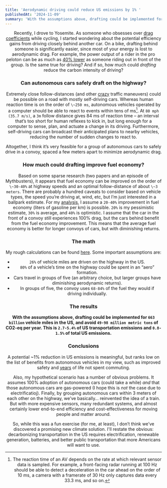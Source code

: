 ```yaml
---
title: 'Aerodynamic driving could reduce US emissions by 1% '
publishedAt: '2024-11-09'
summary: 'With the assumptions above, drafting could be implemented for 663 billion vehicle miles in the US, and avoid 49-98 million metric tons of CO2-eq per year. This is 2.7-5.4% of US transportation emissions and 0.8-1.5% of total US emissions.'
---
```



<Header title={frontmatter.title} publishedAt={frontmatter.publishedAt}/>

Recently, I drove to Yosemite. As someone who obsesses over [drag coefficients](https://triathlon-tools.vercel.app/tools/bike-simulator) while cycling, I started wondering about the potential efficiency gains from driving closely behind another car. On a bike, drafting behind someone is significantly easier, since most of your energy is lost to aerodynamic drag. For example, the power output of a rider in the pro peloton can be as much as [40% lower](https://annex.exploratorium.edu/cycling/aerodynamics2.html#:~:text=In%20road%20racing%2C%20bicyclists%20group,not%20drafting%20with%20the%20group.) as someone riding out in front of the group. Is the same true for driving? And if so, how much could *drafting* reduce the carbon intensity of driving?

### Can autonomous cars safely draft on the highway?

Extremely close follow-distances (and other [crazy](https://www.vox.com/2016/3/29/11324690/self-driving-cars-intersections) traffic maneuvers) could be possible on a road with mostly self-driving cars. Whereas human reaction time is on the order of `\~250 ms`, autonomous vehicles operated by a computer should be able to react to events within tens of ms[^1]. At `80 mph (35.7 m/s)`, a `3m` follow distance gives 84 ms of reaction time – an interval that’s too short for human reflexes to kick in, but long enough for a computer to sense, plan, and actuate a change in its driving. Furthermore, self-driving cars can broadcast their anticipated plans to nearby vehicles, reducing the number of sudden changes to react to.

Altogether, I think it’s very feasible for a group of autonomous cars to safely drive in a convoy, spaced a few meters apart to minimize aerodynamic drag.

### How much could drafting improve fuel economy?

Based on some sparse research (two papers and an episode of Mythbusters), it appears that fuel economy can be improved on the order of `\~30-40%` at highway speeds and an optimal follow-distance of about `\~3 meters`. There are probably a hundred caveats to consider based on vehicle types, the speed you’re driving at, wind, etc, but I’m just interested in a ballpark estimate. For my [analysis](https://docs.google.com/spreadsheets/d/1h4zbnR3LVJKkgjTBlCDGao-bju3XVBd2lSL7-Iv3gQ0/edit?usp=sharing), I assume a `20-40%` improvement in fuel economy (liters of gasoline per km) is possible. `20%` is my pessimistic estimate, `30%` is average, and `40%` is optimistic. I assume that the car in the front of a convoy still experiences 100% drag, but the cars behind benefit from the fuel economy improvement. This means that the average fuel economy is better for longer convoys of cars, but with diminishing returns.

### The math

My rough calculations can be found [here](https://docs.google.com/spreadsheets/d/1h4zbnR3LVJKkgjTBlCDGao-bju3XVBd2lSL7-Iv3gQ0/edit?usp=sharing). Some important assumptions are:
- `26%` of vehicle miles are driven on the highway in the US.
- `80%` of a vehicle’s time on the highway could be spent in an “aero” formation.
- Cars travel in groups of five (an arbitrary choice, but larger groups have diminishing aerodynamic returns).
- In groups of five, the convoy uses `68-84%` of the fuel they would if driving individually.

### The results

**With the assumptions above, drafting could be implemented for `663 billion` vehicle miles in the US, and avoid `49-98 million metric tons` of CO2-eq per year. This is `2.7-5.4%` of US transportation emissions and `0.8-1.5%` of total US emissions.**

### Conclusions

A potential \~1% reduction in US emissions is meaningful, but ranks low on the list of benefits from autonomous vehicles in my view, such as improved safety and [years](https://www.washingtonpost.com/opinions/interactive/2021/commute-calculator-pandemic/) of life not spent commuting.

Also, my hypothetical scenario has a number of obvious problems. It assumes 100% adoption of autonomous cars (could take a while) *and* that those autonomous cars are gas-powered (I hope this is *not* the case due to electrificatioj). Finally, by grouping autonomous cars within 3 meters of each other on the highway, we’ve basically… reinvented the idea of a train. But with more expensive sensors, many redundant systems, and almost certainly lower end-to-end efficiency and cost-effectiveness for moving people and matter around.

So, while this was a fun exercise (for me, at least), I don’t think we’ve discovered a promising new climate solution. I'll restate the obvious: decarbonizing transportation in the US requires electrification, renewable generation, batteries, and better public transportation that more Americans will want to use.

[^1]:  The reaction time of an AV depends on the rate at which relevant sensor data is sampled. For example, a front-facing radar running at 100 Hz should be able to detect a deceleration in the car ahead on the order of 10 ms, a camera with a framerate of 30 Hz only captures data every 33.3 ms, and so on. 